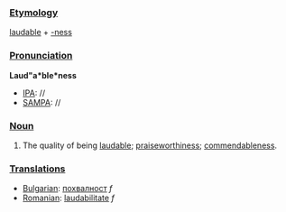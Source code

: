 ===[[Etymology]]===
[[laudable]] + [[-ness]]
===[[Pronunciation]]===
'''Laud"a*ble*ness'''
*[[IPA]]: //
*[[SAMPA]]: //
===[[Noun]]===
#The quality of being [[laudable]]; [[praiseworthiness]]; [[commendableness]].
===[[Translations]]===
*[[Bulgarian]]: [[похвалност]] ''f''
*[[Romanian]]: [[laudabilitate]] ''f''